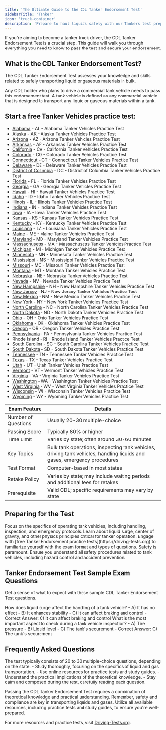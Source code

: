 ```yaml
---
title: 'The Ultimate Guide to the CDL Tanker Endorsement Test'
sidebarTitle: "Tanker"
icon: 'truck-container'
description: 'Prepare to haul liquids safely with our Tankers test preparation guide, focusing on vehicle control and regulations.'
---
```


If you're aiming to become a tanker truck driver, the CDL Tanker Endorsement Test is a crucial step. This guide will walk you through everything you need to know to pass the test and secure your endorsement.

## What is the CDL Tanker Endorsement Test?

The CDL Tanker Endorsement Test assesses your knowledge and skills related to safely transporting liquid or gaseous materials in bulk.

<CardGroup cols={2}>
  <Card title="Who Needs a Tanker Endorsement?" icon="question">
    Any CDL holder who plans to drive a commercial tank vehicle needs to pass this endorsement test.
  </Card>

  <Card title="Tank Vehicle Definition" icon="truck-moving">
    A tank vehicle is defined as any commercial vehicle that is designed to transport any liquid or gaseous materials within a tank.
  </Card>
</CardGroup>

## Start a free Tanker Vehicles practice test:

- [Alabama](https://driving-tests.org/alabama/#cdl-tanker-vehicles) - AL - Alabama Tanker Vehicles Practice Test
- [Alaska](https://driving-tests.org/alaska/#cdl-tanker-vehicles) - AK - Alaska Tanker Vehicles Practice Test
- [Arizona](https://driving-tests.org/arizona/#cdl-tanker-vehicles) - AZ - Arizona Tanker Vehicles Practice Test
- [Arkansas](https://driving-tests.org/arkansas/#cdl-tanker-vehicles) - AR - Arkansas Tanker Vehicles Practice Test
- [California](https://driving-tests.org/california/#cdl-tanker-vehicles) - CA - California Tanker Vehicles Practice Test
- [Colorado](https://driving-tests.org/colorado/#cdl-tanker-vehicles) - CO - Colorado Tanker Vehicles Practice Test
- [Connecticut](https://driving-tests.org/connecticut/#cdl-tanker-vehicles) - CT - Connecticut Tanker Vehicles Practice Test
- [Delaware](https://driving-tests.org/delaware/#cdl-tanker-vehicles) - DE - Delaware Tanker Vehicles Practice Test
- [District of Columbia](https://driving-tests.org/district-columbia/#cdl-tanker-vehicles) - DC - District of Columbia Tanker Vehicles Practice Test
- [Florida](https://driving-tests.org/florida/#cdl-tanker-vehicles) - FL - Florida Tanker Vehicles Practice Test
- [Georgia](https://driving-tests.org/georgia/#cdl-tanker-vehicles) - GA - Georgia Tanker Vehicles Practice Test
- [Hawaii](https://driving-tests.org/hawaii/#cdl-tanker-vehicles) - HI - Hawaii Tanker Vehicles Practice Test
- [Idaho](https://driving-tests.org/idaho/#cdl-tanker-vehicles) - ID - Idaho Tanker Vehicles Practice Test
- [Illinois](https://driving-tests.org/illinois/#cdl-tanker-vehicles) - IL - Illinois Tanker Vehicles Practice Test
- [Indiana](https://driving-tests.org/indiana/#cdl-tanker-vehicles) - IN - Indiana Tanker Vehicles Practice Test
- [Iowa](https://driving-tests.org/iowa/#cdl-tanker-vehicles) - IA - Iowa Tanker Vehicles Practice Test
- [Kansas](https://driving-tests.org/kansas/#cdl-tanker-vehicles) - KS - Kansas Tanker Vehicles Practice Test
- [Kentucky](https://driving-tests.org/kentucky/#cdl-tanker-vehicles) - KY - Kentucky Tanker Vehicles Practice Test
- [Louisiana](https://driving-tests.org/louisiana/#cdl-tanker-vehicles) - LA - Louisiana Tanker Vehicles Practice Test
- [Maine](https://driving-tests.org/maine/#cdl-tanker-vehicles) - ME - Maine Tanker Vehicles Practice Test
- [Maryland](https://driving-tests.org/maryland/#cdl-tanker-vehicles) - MD - Maryland Tanker Vehicles Practice Test
- [Massachusetts](https://driving-tests.org/massachusetts/#cdl-tanker-vehicles) - MA - Massachusetts Tanker Vehicles Practice Test
- [Michigan](https://driving-tests.org/michigan/#cdl-tanker-vehicles) - MI - Michigan Tanker Vehicles Practice Test
- [Minnesota](https://driving-tests.org/minnesota/#cdl-tanker-vehicles) - MN - Minnesota Tanker Vehicles Practice Test
- [Mississippi](https://driving-tests.org/mississippi/#cdl-tanker-vehicles) - MS - Mississippi Tanker Vehicles Practice Test
- [Missouri](https://driving-tests.org/missouri/#cdl-tanker-vehicles) - MO - Missouri Tanker Vehicles Practice Test
- [Montana](https://driving-tests.org/montana/#cdl-tanker-vehicles) - MT - Montana Tanker Vehicles Practice Test
- [Nebraska](https://driving-tests.org/nebraska/#cdl-tanker-vehicles) - NE - Nebraska Tanker Vehicles Practice Test
- [Nevada](https://driving-tests.org/nevada/#cdl-tanker-vehicles) - NV - Nevada Tanker Vehicles Practice Test
- [New Hampshire](https://driving-tests.org/new-hampshire/#cdl-tanker-vehicles) - NH - New Hampshire Tanker Vehicles Practice Test
- [New Jersey](https://driving-tests.org/new-jersey/#cdl-tanker-vehicles) - NJ - New Jersey Tanker Vehicles Practice Test
- [New Mexico](https://driving-tests.org/new-mexico/#cdl-tanker-vehicles) - NM - New Mexico Tanker Vehicles Practice Test
- [New York](https://driving-tests.org/new-york/#cdl-tanker-vehicles) - NY - New York Tanker Vehicles Practice Test
- [North Carolina](https://driving-tests.org/north-carolina/#cdl-tanker-vehicles) - NC - North Carolina Tanker Vehicles Practice Test
- [North Dakota](https://driving-tests.org/north-dakota/#cdl-tanker-vehicles) - ND - North Dakota Tanker Vehicles Practice Test
- [Ohio](https://driving-tests.org/ohio/#cdl-tanker-vehicles) - OH - Ohio Tanker Vehicles Practice Test
- [Oklahoma](https://driving-tests.org/oklahoma/#cdl-tanker-vehicles) - OK - Oklahoma Tanker Vehicles Practice Test
- [Oregon](https://driving-tests.org/oregon/#cdl-tanker-vehicles) - OR - Oregon Tanker Vehicles Practice Test
- [Pennsylvania](https://driving-tests.org/pennsylvania/#cdl-tanker-vehicles) - PA - Pennsylvania Tanker Vehicles Practice Test
- [Rhode Island](https://driving-tests.org/rhode-island/#cdl-tanker-vehicles) - RI - Rhode Island Tanker Vehicles Practice Test
- [South Carolina](https://driving-tests.org/south-carolina/#cdl-tanker-vehicles) - SC - South Carolina Tanker Vehicles Practice Test
- [South Dakota](https://driving-tests.org/south-dakota/#cdl-tanker-vehicles) - SD - South Dakota Tanker Vehicles Practice Test
- [Tennessee](https://driving-tests.org/tennessee/#cdl-tanker-vehicles) - TN - Tennessee Tanker Vehicles Practice Test
- [Texas](https://driving-tests.org/texas/#cdl-tanker-vehicles) - TX - Texas Tanker Vehicles Practice Test
- [Utah](https://driving-tests.org/utah/#cdl-tanker-vehicles) - UT - Utah Tanker Vehicles Practice Test
- [Vermont](https://driving-tests.org/vermont/#cdl-tanker-vehicles) - VT - Vermont Tanker Vehicles Practice Test
- [Virginia](https://driving-tests.org/virginia/#cdl-tanker-vehicles) - VA - Virginia Tanker Vehicles Practice Test
- [Washington](https://driving-tests.org/washington/#cdl-tanker-vehicles) - WA - Washington Tanker Vehicles Practice Test
- [West Virginia](https://driving-tests.org/west-virginia/#cdl-tanker-vehicles) - WV - West Virginia Tanker Vehicles Practice Test
- [Wisconsin](https://driving-tests.org/wisconsin/#cdl-tanker-vehicles) - WI - Wisconsin Tanker Vehicles Practice Test
- [Wyoming](https://driving-tests.org/wyoming/#cdl-tanker-vehicles) - WY - Wyoming Tanker Vehicles Practice Test


| Exam Feature           | Details                                           |
|------------------------|---------------------------------------------------|
| Number of Questions    | Usually 20-30 multiple-choice                     |
| Passing Score          | Typically 80% or higher                           |
| Time Limit             | Varies by state; often around 30-60 minutes       |
| Key Topics             | Bulk tank operations, inspecting tank vehicles, driving tank vehicles, handling liquids and gases, emergency procedures |
| Test Format            | Computer-based in most states                     |
| Retake Policy          | Varies by state; may include waiting periods and additional fees for retakes |
| Prerequisite           | Valid CDL; specific requirements may vary by state |


## Preparing for the Test

<Steps>
  <Step title="Study Relevant Materials">
    Focus on the specifics of operating tank vehicles, including handling, inspection, and emergency protocols.
  </Step>

  <Step title="Understand the Physics">
    Learn about liquid surge, center of gravity, and other physics principles critical for tanker operation.
  </Step>

  <Step title="Use Practice Tests">
    Engage with [free Tanker Endorsement practice tests](https://driving-tests.org) to familiarize yourself with the exam format and types of questions.
  </Step>

  <Step title="Review Safety Procedures">
    Safety is paramount. Ensure you understand all safety procedures related to tank vehicles, including hazard control and accident prevention.
  </Step>
</Steps>

## Tanker Endorsement Test Sample Exam Questions

Get a sense of what to expect with these sample CDL Tanker Endorsement Test questions.

<AccordionGroup>
  <Accordion title="Question 1: Handling Liquid Surge">
    How does liquid surge affect the handling of a tank vehicle?
    - A) It has no effect
    - B) It enhances stability
    - C) It can affect braking and control
    - Correct Answer: C) It can affect braking and control
  </Accordion>

  <Accordion title="Question 2: Tank Vehicle Inspection">
    What is the most important aspect to check during a tank vehicle inspection?
    - A) Tire pressure
    - B) Liquid level
    - C) The tank's securement
    - Correct Answer: C) The tank's securement
  </Accordion>
</AccordionGroup>

## Frequently Asked Questions

<AccordionGroup>
  <Accordion title="How many questions are on the CDL tanker endorsement test?">
    The test typically consists of 20 to 30 multiple-choice questions, depending on the state.
  </Accordion>

  <Accordion title="Tips for passing the test on the first try">
    - Study thoroughly, focusing on the specifics of liquid and gas transportation.
    - Use online resources for practice tests and study guides.
    - Understand the practical implications of the theoretical knowledge.
    - Stay calm and composed during the test, carefully reading each question.
  </Accordion>
</AccordionGroup>

Passing the CDL Tanker Endorsement Test requires a combination of theoretical knowledge and practical understanding. Remember, safety and compliance are key in transporting liquids and gases. Utilize all available resources, including practice tests and study guides, to ensure you're well-prepared.

For more resources and practice tests, visit [Driving-Tests.org](https://driving-tests.org).

<Snippet file="cdl-premium.mdx" />